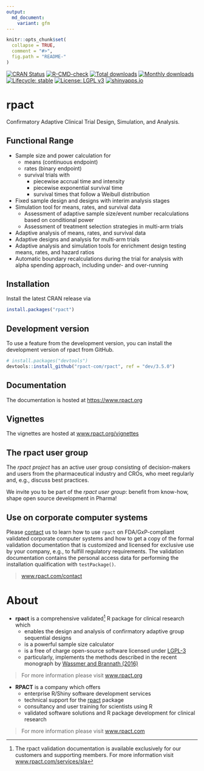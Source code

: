 ```yaml
---
output:
  md_document:
    variant: gfm
---
```


```r
knitr::opts_chunk$set(
  collapse = TRUE,
  comment = "#>",
  fig.path = "README-"
)
```

 <!-- badges: start -->
[![CRAN Status](https://www.r-pkg.org/badges/version/rpact)](https://cran.r-project.org/package=rpact)
[![R-CMD-check](https://github.com/rpact-com/rpact/actions/workflows/R-CMD-check.yaml/badge.svg)](https://github.com/rpact-com/rpact/actions/workflows/R-CMD-check.yaml)
[![Total downloads](https://cranlogs.r-pkg.org/badges/grand-total/rpact?color=blue)](https://CRAN.R-project.org/package=rpact)
[![Monthly downloads](https://cranlogs.r-pkg.org/badges/rpact?color=blue)](https://CRAN.R-project.org/package=rpact)
[![Lifecycle: stable](https://img.shields.io/badge/lifecycle-stable-brightgreen.svg)](https://lifecycle.r-lib.org/articles/stages.html#stable)
[![License: LGPL v3](https://img.shields.io/badge/License-LGPL_v3-blue.svg)](https://www.gnu.org/licenses/lgpl-3.0)
[![shinyapps.io](https://img.shields.io/badge/Shiny-shinyapps.io-blue?style=flat&labelColor=white&logo=RStudio&logoColor=blue)](https://rpact.shinyapps.io/public/)
 <!-- badges: end -->

# rpact

Confirmatory Adaptive Clinical Trial Design, Simulation, and Analysis.

## Functional Range

*	Sample size and power calculation for
    +	means (continuous endpoint)
    +	rates (binary endpoint)
    +	survival trials with
        -	piecewise accrual time and intensity
        -	piecewise exponential survival time
        -	survival times that follow a Weibull distribution
*	Fixed sample design and designs with interim analysis stages
*	Simulation tool for means, rates, and survival data
    +	Assessment of adaptive sample size/event number recalculations based on
        conditional power
    +   Assessment of treatment selection strategies in multi-arm trials
*	Adaptive analysis of means, rates, and survival data
*	Adaptive designs and analysis for multi-arm trials
*	Adaptive analysis and simulation tools for enrichment design testing means,
    rates, and hazard ratios
*	Automatic boundary recalculations during the trial for analysis with alpha
    spending approach, including under- and over-running

## Installation

Install the latest CRAN release via

```r
install.packages("rpact")
```

## Development version

To use a feature from the development version, you can
install the development version of rpact from GitHub.

```r
# install.packages("devtools")
devtools::install_github("rpact-com/rpact", ref = "dev/3.5.0")
```

## Documentation

The documentation is hosted at [https://www.rpact.org](https://www.rpact.org)

## Vignettes

The vignettes are hosted at
[www.rpact.org/vignettes](https://www.rpact.org/vignettes/)

## The rpact user group

The *rpact project* has an active user group consisting of decision-makers and
users from the pharmaceutical industry and CROs, who meet regularly
and, e.g., discuss best practices.

We invite you to be part of the *rpact user group*: benefit from know-how, shape
open source development in Pharma!

## Use on corporate computer systems

Please [contact](https://www.rpact.com/contact) us to learn how to use `rpact`
on FDA/GxP-compliant validated corporate computer systems and how to get a copy
of the formal validation documentation that is customized and licensed for
exclusive use by your company, e.g., to fulfill regulatory requirements.
The validation documentation contains the personal access data for performing
the installation qualification with `testPackage()`.

> [www.rpact.com/contact](https://www.rpact.com/contact)

# About

* **rpact** is a comprehensive validated^[The rpact validation documentation is
  available exclusively for our customers and supporting members. For more
  information visit
  [www.rpact.com/services/sla](https://www.rpact.com/services/sla)] R package
  for clinical research which
    + enables the design and analysis of confirmatory adaptive group sequential
      designs
    + is a powerful sample size calculator
    + is a free of charge open-source software licensed under
      [LGPL-3](https://cran.r-project.org/web/licenses/LGPL-3)
    + particularly, implements the methods described in the recent monograph by
      [Wassmer and Brannath (2016)](https://doi.org/10.1007%2F978-3-319-32562-0)

> For more information please visit [www.rpact.org](https://www.rpact.org)

* **RPACT** is a company which offers
    + enterprise R/Shiny software development services 
    + technical support for the
      [rpact](https://cran.r-project.org/package=rpact) package
    + consultancy and user training for scientists using R
    + validated software solutions and R package development for clinical
      research

> For more information please visit [www.rpact.com](https://www.rpact.com)
